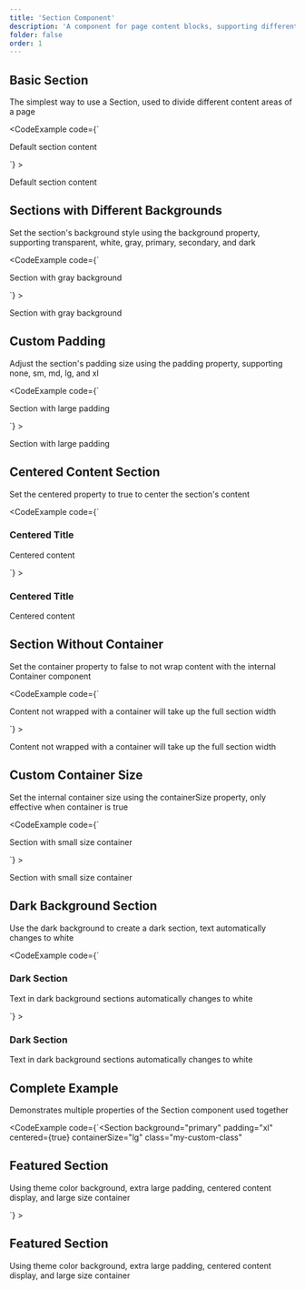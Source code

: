 ```yaml
---
title: 'Section Component'
description: 'A component for page content blocks, supporting different padding, backgrounds, and spacing'
folder: false
order: 1
---
```



## Basic Section

The simplest way to use a Section, used to divide different content areas of a page

<CodeExample
  code={`<Section>
  <p>Default section content</p>
</Section>`}
>
  <Section border={true}>
    <p>Default section content</p>
  </Section>
</CodeExample>

## Sections with Different Backgrounds

Set the section's background style using the background property, supporting transparent, white, gray, primary, secondary, and dark

<CodeExample
  code={`<Section background="gray">
  <p>Section with gray background</p>
</Section>`}
>
  <Section background="gray" border={true}>
    <p>Section with gray background</p>
  </Section>
</CodeExample>

## Custom Padding

Adjust the section's padding size using the padding property, supporting none, sm, md, lg, and xl

<CodeExample
  code={`<Section padding="lg">
  <p>Section with large padding</p>
</Section>`}
>
  <Section padding="lg" border={true}>
    <p>Section with large padding</p>
  </Section>
</CodeExample>

## Centered Content Section

Set the centered property to true to center the section's content

<CodeExample
  code={`<Section centered={true}>
  <h3>Centered Title</h3>
  <p>Centered content</p>
</Section>`}
>
  <Section centered={true} border={true}>
    <h3>Centered Title</h3>
    <p>Centered content</p>
  </Section>
</CodeExample>

## Section Without Container

Set the container property to false to not wrap content with the internal Container component

<CodeExample
  code={`<Section container={false} background="primary">
  <p>Content not wrapped with a container will take up the full section width</p>
</Section>`}
>
  <Section container={false} background="primary" border={true}>
    <p>Content not wrapped with a container will take up the full section width</p>
  </Section>
</CodeExample>

## Custom Container Size

Set the internal container size using the containerSize property, only effective when container is true

<CodeExample
  code={`<Section containerSize="sm" background="secondary">
  <p>Section with small size container</p>
</Section>`}
>
  <Section containerSize="sm" background="secondary" border={true}>
    <p>Section with small size container</p>
  </Section>
</CodeExample>

## Dark Background Section

Use the dark background to create a dark section, text automatically changes to white

<CodeExample
  code={`<Section background="dark">
  <h3>Dark Section</h3>
  <p>Text in dark background sections automatically changes to white</p>
</Section>`}
>
  <Section background="dark" border={true}>
    <h3>Dark Section</h3>
    <p>Text in dark background sections automatically changes to white</p>
  </Section>
</CodeExample>

## Complete Example

Demonstrates multiple properties of the Section component used together

<CodeExample
  code={`<Section 
  background="primary" 
  padding="xl" 
  centered={true}
  containerSize="lg"
  class="my-custom-class"
>
  <div class="py-8">
    <h2 class="text-2xl font-bold mb-4">Featured Section</h2>
    <p>Using theme color background, extra large padding, centered content display, and large size container</p>
  </div>
</Section>`}
>
  <Section 
    background="primary" 
    padding="xl" 
    centered={true}
    containerSize="lg"
    class="my-custom-class"
  >
    <div class="py-8">
      <h2 class="text-2xl font-bold mb-4">Featured Section</h2>
      <p>Using theme color background, extra large padding, centered content display, and large size container</p>
    </div>
  </Section>
</CodeExample> 
